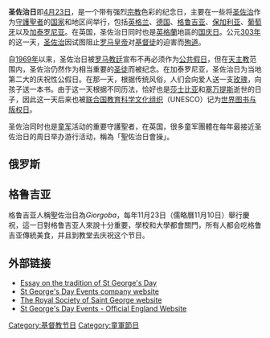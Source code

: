 {{noteTA
|1 = zh-cn: 圣乔治; zh-tw: 聖喬治; zh-hk: 聖佐治;zh: 圣佐治;
|2 =zh-cn:格鲁吉亚; zh-hk:喬治亞; zh-tw:喬治亞; zh-sg:格鲁吉亚
}}
'''圣佐治日'''即[[4月23日|4月23日]]，是一个带有强烈[[宗教|宗教]]色彩的纪念日，主要在一些将[[圣佐治|圣佐治]]作为[[守護聖者|守護聖者]]的[[国家|国家]]和地区间举行，包括[[英格兰|英格兰]]、[[德国|德国]]、[[格鲁吉亚|格鲁吉亚]]、[[保加利亚|保加利亚]]、[[葡萄牙|葡萄牙]]以及[[加泰罗尼亚|加泰罗尼亚]]。在英国，圣佐治日同时也是[[英格蘭|英格蘭]]地區的[[国庆日|国庆日]]。公元[[303年|303年]]的这一天，[[圣佐治|圣佐治]]因试图阻止[[罗马皇帝|罗马皇帝]]对[[基督徒|基督徒]]的迫害而[[殉道|殉道]]。

自[[1969年|1969年]]以来，圣佐治日被[[罗马教廷|罗马教廷]]宣布不再必须作为[[公共假日|公共假日]]，但在[[天主教|天主教]]范围内，圣佐治仍然作为相当重要的[[圣徒|圣徒]]而被纪念。在加泰罗尼亚，圣佐治日为当地第二大的庆祝性公假日。在那一天，根据传统风俗，人们会向爱人送一支[[玫瑰|玫瑰]]，向孩子送一本书。由于这一天根据不同历法，恰好也是[[莎士比亚|莎士比亚]]和[[塞万提斯|塞万提斯]]逝世的日子，因此这一天后来也被[[联合国教育科学文化组织|联合国教育科学文化组织]]（UNESCO）记为[[世界图书与版权日|世界图书与版权日]]。

圣佐治同时也是[[童军|童军]]活动的重要守護聖者，在英国，很多童军團體在每年最接近圣佐治日的周日举办游行活动，稱為「聖佐治日會操」。

==俄罗斯==
{{main|尤里耶夫节}}

== 格鲁吉亚 ==
格鲁吉亚人稱聖佐治日為''Giorgoba''，每年11月23日（儒略曆11月10日）舉行慶祝，這一日對格鲁吉亚人來說十分重要，學校和大學都會關門，所有人都会吃格鲁吉亚傳統美食，并且到教堂去庆祝这个节日。

==外部链接==
*[http://www.novareinna.com/festive/georgeday.html Essay on the tradition of St George's Day] {{Wayback|url=http://www.novareinna.com/festive/georgeday.html |date=20200820234404 }}
*[https://web.archive.org/web/20060423165255/http://www.stgeorgesdayevents.org.uk/ St George's Day Events company website]
*[http://www.royalsocietyofstgeorge.com The Royal Society of Saint George website] {{Wayback|url=http://www.royalsocietyofstgeorge.com/ |date=20171106135727 }}
*[http://www.enjoyengland.com/ideas/features/feature_pages/st-george-landing.aspx St George's Day Events - Official England Website] {{Wayback|url=http://www.enjoyengland.com/ideas/features/feature_pages/st-george-landing.aspx |date=20060901140840 }}

[[Category:基督教节日|Category:基督教节日]]
[[Category:童軍節日|Category:童軍節日]]

{{节日小作品}}